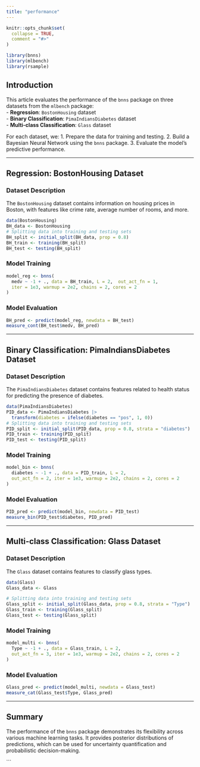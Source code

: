 ```yaml
---
title: "performance"
---
```


```r
knitr::opts_chunk$set(
  collapse = TRUE,
  comment = "#>"
)
```

```r
library(bnns)
library(mlbench)
library(rsample)
```

## Introduction

This article evaluates the performance of the `bnns` package on three datasets from the `mlbench` package:  
- **Regression**: `BostonHousing` dataset  
- **Binary Classification**: `PimaIndiansDiabetes` dataset  
- **Multi-class Classification**: `Glass` dataset  

For each dataset, we:
1. Prepare the data for training and testing.
2. Build a Bayesian Neural Network using the `bnns` package.
3. Evaluate the model's predictive performance.

---

## Regression: BostonHousing Dataset

### Dataset Description
The `BostonHousing` dataset contains information on housing prices in Boston, with features like crime rate, average number of rooms, and more.

```r
data(BostonHousing)
BH_data <- BostonHousing
# Splitting data into training and testing sets
BH_split <- initial_split(BH_data, prop = 0.8)
BH_train <- training(BH_split)
BH_test <- testing(BH_split)
```

### Model Training
```r
model_reg <- bnns(
  medv ~ -1 + ., data = BH_train, L = 2,  out_act_fn = 1,
  iter = 1e3, warmup = 2e2, chains = 2, cores = 2
)
```

### Model Evaluation
```r
BH_pred <- predict(model_reg, newdata = BH_test)
measure_cont(BH_test$medv, BH_pred)
```

---

## Binary Classification: PimaIndiansDiabetes Dataset

### Dataset Description
The `PimaIndiansDiabetes` dataset contains features related to health status for predicting the presence of diabetes.

```r
data(PimaIndiansDiabetes)
PID_data <- PimaIndiansDiabetes |>
  transform(diabetes = ifelse(diabetes == "pos", 1, 0))
# Splitting data into training and testing sets
PID_split <- initial_split(PID_data, prop = 0.8, strata = "diabetes")
PID_train <- training(PID_split)
PID_test <- testing(PID_split)
```

### Model Training
```r
model_bin <- bnns(
  diabetes ~ -1 + ., data = PID_train, L = 2,  
  out_act_fn = 2, iter = 1e3, warmup = 2e2, chains = 2, cores = 2
)
```

### Model Evaluation
```r
PID_pred <- predict(model_bin, newdata = PID_test)
measure_bin(PID_test$diabetes, PID_pred)
```

---

## Multi-class Classification: Glass Dataset

### Dataset Description
The `Glass` dataset contains features to classify glass types.

```r
data(Glass)
Glass_data <- Glass

# Splitting data into training and testing sets
Glass_split <- initial_split(Glass_data, prop = 0.8, strata = "Type")
Glass_train <- training(Glass_split)
Glass_test <- testing(Glass_split)
```

### Model Training
```r
model_multi <- bnns(
  Type ~ -1 + ., data = Glass_train, L = 2,  
  out_act_fn = 3, iter = 1e3, warmup = 2e2, chains = 2, cores = 2
)
```

### Model Evaluation
```r
Glass_pred <- predict(model_multi, newdata = Glass_test)
measure_cat(Glass_test$Type, Glass_pred)
```

---

## Summary

The performance of the `bnns` package demonstrates its flexibility across various machine learning tasks. It provides posterior distributions of predictions, which can be used for uncertainty quantification and probabilistic decision-making.

```
